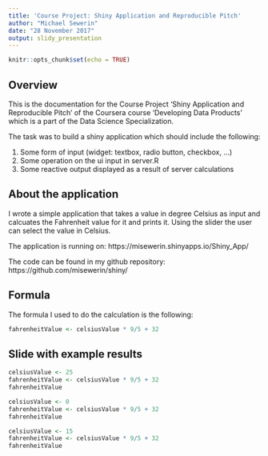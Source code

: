 ```yaml
---
title: 'Course Project: Shiny Application and Reproducible Pitch'
author: "Michael Sewerin"
date: "28 November 2017"
output: slidy_presentation
---
```


```r
knitr::opts_chunk$set(echo = TRUE)
```

## Overview

This is the documentation for the Course Project 'Shiny Application and Reproducible Pitch' of the Coursera course 'Developing Data Products' which is a part of the Data Science Specialization.

The task was to build a shiny application which should include the following:

1. Some form of input (widget: textbox, radio button, checkbox, ...)
2. Some operation on the ui input in server.R
3. Some reactive output displayed as a result of server calculations


## About the application

I wrote a simple application that takes a value in degree Celsius as input and calcuates the Fahrenheit value for it and prints it. Using the slider the user can select the value in Celsius.

The application is running on:
https://misewerin.shinyapps.io/Shiny_App/

The code can be found in my github repository:
https://github.com/misewerin/shiny/

## Formula

The formula I used to do the calculation is the following:

```r
fahrenheitValue <- celsiusValue * 9/5 + 32
```

## Slide with example results

```r
celsiusValue <- 25
fahrenheitValue <- celsiusValue * 9/5 + 32
fahrenheitValue
```

```r
celsiusValue <- 0
fahrenheitValue <- celsiusValue * 9/5 + 32
fahrenheitValue
```

```r
celsiusValue <- 15
fahrenheitValue <- celsiusValue * 9/5 + 32
fahrenheitValue
```

